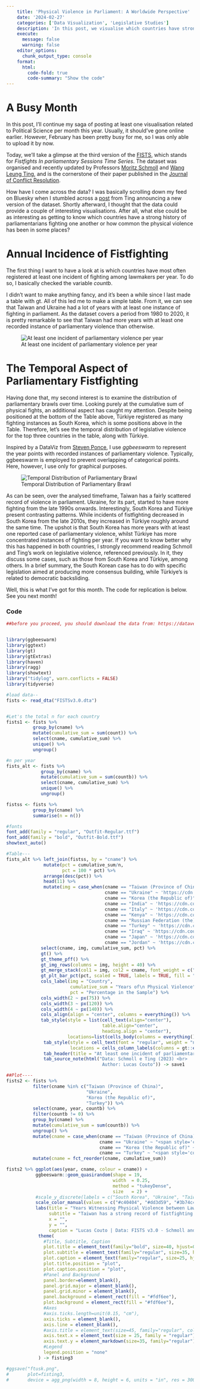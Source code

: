 ```yaml
---
    title: 'Physical Violence in Parliament: A Worldwide Perspective'
    date: '2024-02-27'
    categories: ['Data Visualization', 'Legislative Studies']
    description: 'In this post, we visualise which countries have strong records of fistfights among parliamentarians!'
    execute: 
      message: false
      warning: false
    editor_options: 
      chunk_output_type: console
    format:
      html:
        code-fold: true
        code-summary: "Show the code"
---
```


# A Busy Month

In this post, I'll continue my saga of posting at least one visualisation related to Political Science per month this year. Usually, it should've gone online earlier. However, February has been pretty busy for me, so I was only able to upload it by now. 

Today, we'll take a glimpse at the third version of the [FISTS](https://dataverse.harvard.edu/dataset.xhtml?persistentId=doi:10.7910/DVN/OBE9YJ), which stands for *Fistfights In parliamentary Sessions Time Series*. The dataset was organised and recently updated by Professors [Moritz Schmoll](https://bsky.app/profile/moritzschmoll.bsky.social) and [Wang Leung Ting](https://bsky.app/profile/kiwiting.bsky.social), and is the cornerstone of their paper published in the [Journal of Conflict Resolution](https://journals.sagepub.com/doi/abs/10.1177/00220027221115352?journalCode=jcrb). 

How have I come across the data? I was basically scrolling down my feed on Bluesky when I stumbled across a [ post](https://bsky.app/profile/kiwiting.bsky.social/post/3kjatxg5job2q) from Ting announcing a new version of the dataset. Shortly afterward, I thought that the data could provide a couple of interesting visualisations. After all, what else could be as interesting as getting to know which countries have a strong history of parliamentarians fighting one another or how common the physical violence has been in some places? 

# Annual Incidence of Fistfighting 
The first thing I want to have a look at is which countries have most often registered at least one incident of fighting among lawmakers per year. To do so, I basically checked the variable *countb*.

I didn't want to make anything fancy, and it's been a while since I last made a table with gt. All of this led me to make a simple table. From it, we can see that Taiwan and Ukraine had a lot of years with at least one instance of fighting in parliament. As the dataset covers a period from 1980 to 2020, it is pretty remarkable to see that Taiwan had more years with at least one recorded instance of parliamentary violence than otherwise. 

![At least one incident of parliamentary violence per year](fist_tabl.png)

# The Temporal Aspect of Parliamentary Fistfighting
Having done that, my second interest is to examine the distribution of parliamentary brawls over time. Looking purely at the cumulative sum of physical fights, an additional aspect has caught my attention. Despite being positioned at the bottom of the Table above, Türkiye registered as many fighting instances as South Korea, which is some positions above in the Table. Therefore, let's see the temporal distribution of legislative violence for the top three countries in the table, along with Türkiye.

Inspired by a DataViz from [Steven Ponce](https://twitter.com/sponce1/status/1753518663792013726), I use *ggbeeswarm* to represent the year points with recorded instances of parliamentary violence. Typically, ggbeeswarm is employed to prevent overlapping of categorical points. Here, however, I use only for graphical purposes.

![Temporal Distribution of Parliamentary Brawl](ftusk.png)

As can be seen, over the analysed timeframe, Taiwan has a fairly scattered record of violence in parliament. Ukraine, for its part, started to have more fighting from the late 1990s onwards. Interestingly, South Korea and Türkiye present contrasting patterns. While incidents of fistfighting decreased in South Korea from the late 2010s, they increased in Türkiye roughly around the same time. The upshot is that South Korea has more years with at least one reported case of parliamentary violence, whilst Türkiye has more concentrated instances of fighting per year. If you want to know better why this has happened in both countries, I strongly recommend reading Schmoll and Ting's work on legislative violence, referenced previously. In it, they discuss some cases, such as those from South Korea and Türkiye, among others. In a brief summary, the South Korean case has to do with specific legislation aimed at producing more consensus building, while Türkiye's is related to democratic backsliding. 

Well, this is what I've got for this month. The code for replication is below. See you next month!

### Code

```r
##before you proceed, you should download the data from: https://dataverse.harvard.edu/dataset.xhtml?persistentId=doi:10.7910/DVN/OBE9YJ


library(ggbeeswarm)
library(ggtext)
library(gt)
library(gtExtras)
library(haven)
library(ragg)            
library(showtext)
library("tidylog", warn.conflicts = FALSE)
library(tidyverse)

#load data--
fists <- read_dta("FISTSv3.0.dta")


#Let's the total n for each country
fists1 <- fists %>%
          group_by(cname) %>%
          mutate(cumulative_sum = sum(count)) %>%
          select(cname, cumulative_sum) %>%
          unique() %>% 
          ungroup()

#n per year
fists_alt <- fists %>%
             group_by(cname) %>%
             mutate(cumulative_sum = sum(countb)) %>%
             select(cname, cumulative_sum) %>%
             unique() %>%
             ungroup()

fistss <- fists %>%
          group_by(cname) %>%
          summarise(n = n()) 

#fonts
font_add(family = "regular", "Outfit-Regular.ttf")
font_add(family = "bold", "Outfit-Bold.ttf")
showtext_auto() 

#Table---
fists_alt %>% left_join(fistss, by = "cname") %>%
              mutate(pct = cumulative_sum/n,
                     pct = 100 * pct) %>%
              arrange(desc(pct)) %>%
              head(11) %>%
              mutate(img = case_when(cname == "Taiwan (Province of China)" ~ 'https://cdn.countryflags.com/thumbs/taiwan/flag-round-250.png',
                                     cname == "Ukraine" ~ 'https://cdn.countryflags.com/thumbs/ukraine/flag-round-250.png',
                                     cname == "Korea (the Republic of)" ~ "https://cdn.countryflags.com/thumbs/south-korea/flag-round-250.png",
                                     cname == "India" ~ 'https://cdn.countryflags.com/thumbs/india/flag-round-250.png',
                                     cname == "Italy" ~ 'https://cdn.countryflags.com/thumbs/italy/flag-round-250.png',
                                     cname == "Kenya" ~ 'https://cdn.countryflags.com/thumbs/kenya/flag-round-250.png',
                                     cname == "Russian Federation (the)" ~ 'https://cdn.countryflags.com/thumbs/russia/flag-round-250.png',
                                     cname == "Turkey" ~ 'https://cdn.countryflags.com/thumbs/turkey/flag-round-250.png',
                                     cname == "Iraq" ~ 'https://cdn.countryflags.com/thumbs/iraq/flag-round-250.png',
                                     cname == "Japan" ~ 'https://cdn.countryflags.com/thumbs/japan/flag-round-250.png',
                                     cname == "Jordan" ~ 'https://cdn.countryflags.com/thumbs/jordan/flag-round-250.png')) %>%
             select(cname, img, cumulative_sum, pct) %>%
             gt() %>%
             gt_theme_pff() %>%
             gt_img_rows(columns = img, height = 40) %>%
             gt_merge_stack(col1 = img, col2 = cname, font_weight = c("bold", "normal"), small_cap = FALSE, palette = c("black", "black")) %>%
             gt_plt_bar_pct(pct, scaled = TRUE, labels = TRUE, fill = "#65885C") %>%
             cols_label(img = "Country",
                        cumulative_sum = "Years of\n Physical Violence",
                        pct = "Percentage in the Sample") %>% 
             cols_width(2 ~ px(75)) %>%
             cols_width(3 ~ px(120)) %>%
             cols_width(4 ~ px(140)) %>%
             cols_align(align = "center", columns = everything()) %>%
             tab_style(style = list(cell_text(align="center"), 
                                    table.align="center",
                                    heading.align = "center"), 
                       locations=list(cells_body(columns = everything(),rows = everything()))) %>%
              tab_style(style = cell_text(font = "regular", weight = "normal"),
                        locations = cells_column_labels(columns = gt::everything())) %>%
              tab_header(title = "At least one incident of parliamentary violence per year") %>%
              tab_source_note(html("Data: Schmoll e Ting (2023) <br>
                                    Author: Lucas Couto")) -> save1

##Plot----
fists2 <- fists %>%
          filter(cname %in% c("Taiwan (Province of China)", 
                              "Ukraine", 
                              "Korea (the Republic of)",
                              "Turkey")) %>%
          select(cname, year, countb) %>%
          filter(countb != 0) %>%
          group_by(cname) %>%
          mutate(cumulative_sum = sum(countb)) %>%
          ungroup() %>%
          mutate(cname = case_when(cname == "Taiwan (Province of China)" ~ "<span style='color:#04347b'>Taiwan</span>",
                                   cname == "Ukraine" ~ "<span style='color:#3b74c4'>Ukraine</span>",
                                   cname == "Korea (the Republic of)" ~ "<span style='color:#dd3d59'>South Korea</span>",
                                   cname == "Turkey" ~ "<span style='color:#c40404'>Türkiye</span>")) %>%
          mutate(cname = fct_reorder(cname, cumulative_sum)) 

fists2 %>% ggplot(aes(year, cname, colour = cname)) +
           ggbeeswarm::geom_quasirandom(shape = 19,
                                        width  = 0.25,
                                        method = "tukeyDense", 
                                        size   = 2) +
           #scale_y_discrete(labels = c("South Korea", "Ukraine", "Taiwan")) +
           scale_color_manual(values = c("#c40404", "#dd3d59", "#3b74c4", "#04347b")) +
           labs(title = "Years Witnessing Physical Violence between Lawmakers within the Legislature",
                subtitle = "Taiwan has a strong record of fistfighting!",
                x = "",
                y = "",
                caption = "Lucas Couto | Data: FISTS v3.0 - Schmoll and Ting (2024) | DataViz Inspiration: @sponce1") +
            theme(
              #Title, Subtitle, Caption
              plot.title = element_text(family="bold", size=40, hjust=0.5, vjust=1),
              plot.subtitle = element_text(family="regular", size=35, hjust=0.5, vjust=1),
              plot.caption = element_text(family="regular", size=25, hjust=1, vjust=1),
              plot.title.position = "plot",
              plot.caption.position = "plot",
              #Panel and Background
              panel.border=element_blank(),
              panel.grid.major = element_blank(),
              panel.grid.minor = element_blank(),
              panel.background = element_rect(fill = "#fdf6ee"),
              plot.background = element_rect(fill = "#fdf6ee"),
              #Axes
              #axis.ticks.length=unit(0.15, "cm"),
              axis.ticks = element_blank(),
              axis.line = element_blank(),
              #axis.title = element_text(size=45, family="regular", color="white"),
              axis.text.x = element_text(size = 25, family = "regular"),
              axis.text.y = element_markdown(size=35, family="regular"),
              #Legend
              legend.position = "none"
            ) -> fisting3

#ggsave("ftusk.png",
#       plot=fisting3,
#       device = agg_png(width = 8, height = 6, units = "in", res = 300))

```
